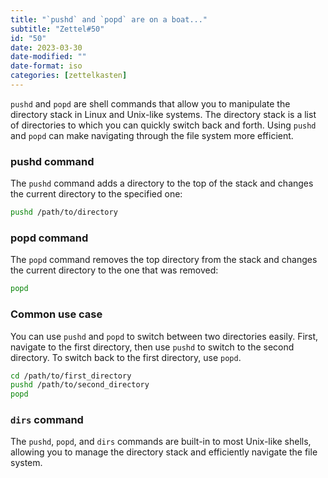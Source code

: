 ```yaml
---
title: "`pushd` and `popd` are on a boat..."
subtitle: "Zettel#50"
id: "50"
date: 2023-03-30
date-modified: ""
date-format: iso
categories: [zettelkasten]
---
```

`pushd` and `popd` are shell commands that allow you to manipulate the directory stack in Linux and Unix-like systems. The directory stack is a list of directories to which you can quickly switch back and forth. Using `pushd` and `popd` can make navigating through the file system more efficient.

### pushd command

The `pushd` command adds a directory to the top of the stack and changes the current directory to the specified one:

```bash
pushd /path/to/directory
```

### popd command

The `popd` command removes the top directory from the stack and changes the current directory to the one that was removed:

```bash
popd
```

### Common use case

You can use `pushd` and `popd` to switch between two directories easily. First, navigate to the first directory, then use `pushd` to switch to the second directory. To switch back to the first directory, use `popd`.

```bash
cd /path/to/first_directory
pushd /path/to/second_directory
popd
```

### `dirs` command

The `pushd`, `popd`, and `dirs` commands are built-in to most Unix-like shells, allowing you to manage the directory stack and efficiently navigate the file system.
